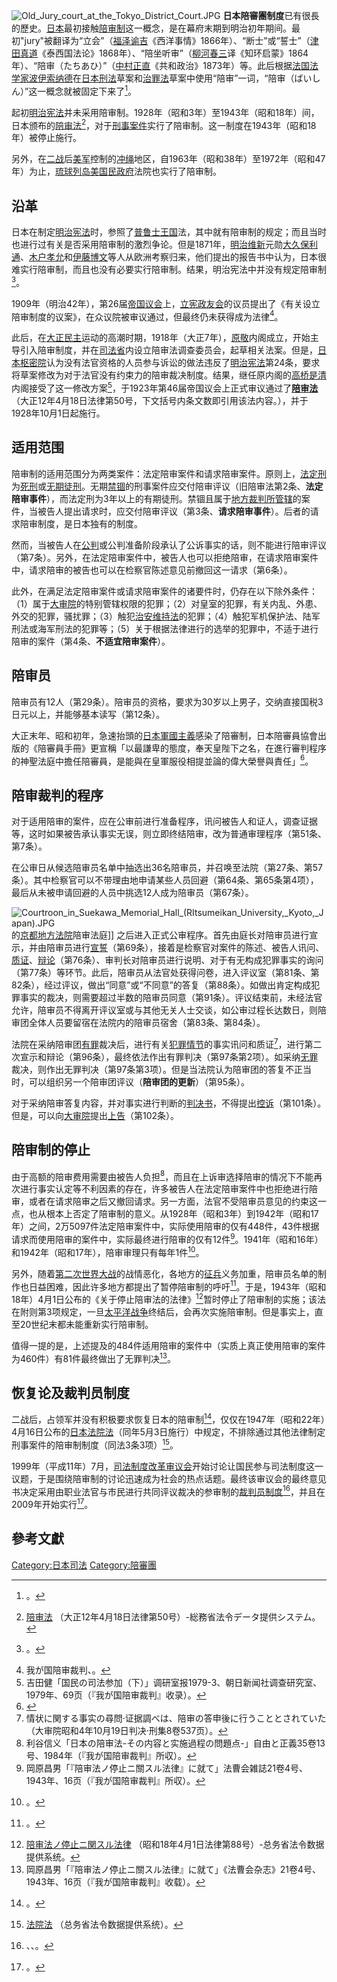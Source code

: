 [[File:Old_Jury_court_at_the_Tokyo_District_Court.JPG|thumb]]
{{legal}}
'''日本陪審團制度'''已有很長的歷史。[[日本|日本]]最初接触[[陪审制|陪审制]]这一概念，是在幕府末期到明治初年期间。最初"jury"被翻译为“立会”（[[福泽谕吉|福泽谕吉]]《西洋事情》1866年）、“断士”或“誓士”（[[津田真道|津田真道]]《泰西国法论》1868年）、“陪坐听审”（[[柳河春三|柳河春三]]译《知环启蒙》1864年）、“陪审（たちあひ）”（[[中村正直|中村正直]]《共和政治》1873年）等。此后根据[[法国|法国]][[法学家|法学家]][[波伊索纳德|波伊索纳德]]在[[日本刑法|日本刑法]]草案和[[治罪法|治罪法]]草案中使用“陪审”一词，“陪审（ばいしん）”这一概念就被固定下来了<ref>{{Harvnb|丸田|1990|p=127-128}}。</ref>。

起初[[明治宪法|明治宪法]]并未采用陪审制。1928年（昭和3年）至1943年（昭和18年）间，日本颁布的[[日本陪审法|陪审法]]<ref>[http://law.e-gov.go.jp/cgi-bin/idxselect.cgi?IDX_OPT=4&H_NAME=&H_NAME_YOMI=%82%a0&H_NO_GENGO=H&H_NO_YEAR=&H_NO_TYPE=2&H_NO_NO=&H_FILE_NAME=T12HO050&H_RYAKU=1&H_CTG=11&H_YOMI_GUN=1&H_CTG_GUN=1 陪审法] {{Wayback|url=http://law.e-gov.go.jp/cgi-bin/idxselect.cgi?IDX_OPT=4&H_NAME=&H_NAME_YOMI=%82%a0&H_NO_GENGO=H&H_NO_YEAR=&H_NO_TYPE=2&H_NO_NO=&H_FILE_NAME=T12HO050&H_RYAKU=1&H_CTG=11&H_YOMI_GUN=1&H_CTG_GUN=1 |date=20170227162354 }}（大正12年4月18日法律第50号）-総務省法令データ提供システム。</ref>，对于[[刑事案件|刑事案件]]实行了陪审制。这一制度在1943年（昭和18年）被停止施行。

另外，在[[二战|二战]]后[[美军|美军]]控制的[[冲绳|冲绳]]地区，自1963年（昭和38年）至1972年（昭和47年）为止，[[琉球列岛美国民政府|琉球列岛美国民政府]]法院也实行了陪审制。

== 沿革 ==
日本在制定[[明治宪法|明治宪法]]时，参照了[[普鲁士王国|普鲁士王国]]法，其中就有陪审制的规定；而且当时也进行过有关是否采用陪审制的激烈争论。但是1871年，[[明治维新|明治维新]]元勋[[大久保利通|大久保利通]]、[[木户孝允|木户孝允]]和[[伊藤博文|伊藤博文]]等人从欧洲考察归来，他们提出的报告书中认为，日本很难实行陪审制，而且也没有必要实行陪审制。结果，明治宪法中并没有规定陪审制<ref>{{Harvnb|丸田|1990|p=128-129}}。</ref>。

1909年（明治42年），第26届[[帝国议会|帝国议会]]上，[[立宪政友会|立宪政友会]]的议员提出了《有关设立陪审制度的议案》，在众议院被审议通过，但最终仍未获得成为法律<ref>我が国陪审裁判、{{harvnb|丸田|1990|p=130, 133}}。</ref>。

此后，在[[大正民主|大正民主]]运动的高潮时期，1918年（大正7年），[[原敬|原敬]]内阁成立，开始主导引入陪审制度，并在[[司法省|司法省]]内设立陪审法调查委员会，起草相关法案。但是，[[枢密院_(日本)|日本枢密院]]认为没有法官资格的人员参与诉讼的做法违反了[[明治宪法|明治宪法]]第24条，要求将草案修改为对于法官没有约束力的陪审裁决制度。结果，继任原内阁的[[高桥是清|高桥是清]]内阁接受了这一修改方案<ref>吉田健「国民の司法参加（下）」调研室报1979-3、朝日新闻社调查研究室、1979年、69页（『我が国陪审裁判』收录）。</ref>，于1923年第46届帝国议会上正式审议通过了'''[[陪审法|陪审法]]'''（大正12年4月18日法律第50号，下文括号内条文数即引用该法内容。），并于1928年10月1日起施行。

== 适用范围 ==
陪审制的适用范围分为两类案件：法定陪审案件和请求陪审案件。原则上，[[法定刑|法定刑]]为[[死刑|死刑]]或[[无期徒刑|无期徒刑]]。无期[[禁锢|禁锢]]的刑事案件应交付陪审评议（旧陪审法第2条、'''法定陪审事件'''），而法定刑为3年以上的有期徒刑。禁锢且属于[[地方裁判所_(日本)|地方裁判所]][[管辖|管辖]]的案件，当被告人提出请求时，应交付陪审评议（第3条、'''请求陪审事件'''）。后者的请求陪审制度，是日本独有的制度。

然而，当被告人在[[公判|公判]]或公判准备阶段承认了公诉事实的话，则不能进行陪审评议（第7条）。另外，在法定陪审案件中，被告人也可以拒绝陪审，在请求陪审案件中，请求陪审的被告也可以在检察官陈述意见前撤回这一请求（第6条）。

此外，在满足法定陪审案件或请求陪审案件的诸要件时，仍存在以下除外条件：（1）属于[[大审院|大审院]]的特别管辖权限的犯罪；（2）对皇室的犯罪，有关内乱、外患、外交的犯罪，骚扰罪；（3）触犯[[治安维持法|治安维持法]]的犯罪；（4）触犯军机保护法、陆军刑法或海军刑法的犯罪等；（5）关于根据法律进行的选举的犯罪中，不适于进行陪审的案件（第4条、'''不适宜陪审案件'''）。

== 陪审员 ==
陪审员有12人（第29条）。陪审员的资格，要求为30岁以上男子，交纳直接国税3日元以上，并能够基本读写（第12条）。

大正末年、昭和初年，急速抬頭的[[日本軍國主義|日本軍國主義]]感染了陪審制，日本陪審員協會出版的《陪審員手冊》更宣稱「以最謙卑的態度，奉天皇陛下之名，在進行審判程序的神聖法庭中擔任陪審員，是能與在皇軍服役相提並論的偉大榮譽與責任」<ref>{{cite web|author=孫健智|title=「民主」不是支持陪審制的好理由|url=http://www.upmedia.mg/news_info.php?SerialNo=10121|publisher=[[上報|上報]]|date=2017-01-08|accessdate=2017-02-27|pages=|archive-date=2019-12-02|archive-url=https://web.archive.org/web/20191202092650/https://www.upmedia.mg/news_info.php?SerialNo=10121|dead-url=no}}</ref>。

== 陪审裁判的程序 ==
对于适用陪审的案件，应在公审前进行准备程序，讯问被告人和证人，调查证据等，这时如果被告承认事实无误，则立即终结陪审，改为普通审理程序（第51条、第7条）。

在公审日从候选陪审员名单中抽选出36名陪审员，并召唤至法院（第27条、第57条）。其中检察官可以不带理由地申请某些人员回避（第64条、第65条第4项），最后从未被申请回避的人员中挑选12人成为陪审员（第67条）。

[[File:Courtroon_in_Suekawa_Memorial_Hall_(RItsumeikan_University,_Kyoto,_Japan).JPG|thumb]]的[[京都地方法院|京都地方法院]]陪审法庭]]
之后进入正式公审程序。首先由庭长对陪审员进行宣示，并由陪审员进行[[宣誓|宣誓]]（第69条），接着是检察官对案件的陈述、被告人讯问、[[质证|质证]]、[[辩论|辩论]]（第76条）、审判长对陪审员进行说明、对于有无构成犯罪事实的询问（第77条）等环节。此后，陪审员从法官处获得问卷，进入评议室（第81条、第82条），经过评议，做出“同意”或“不同意”的答复（第88条）。如做出肯定构成犯罪事实的裁决，则需要超过半数的陪审员同意（第91条）。评议结束前，未经法官允许，陪审员不得离开评议室或与其他无关人士交谈，如公审过程长达数日，则陪审团全体人员要留宿在法院内的陪审员宿舍（第83条、第84条）。

法院在采纳陪审团[[有罪|有罪]]裁决后，进行有关[[犯罪情节|犯罪情节]]的事实讯问和质证<ref>情状に関する事实の尋問·证据調べは、陪审の答申後に行うこととされていた（大审院昭和4年10月19日判决·刑集8卷537页）。</ref>，进行第二次宣示和辩论（第96条），最终依法作出有罪判决（第97条第2项）。如采纳[[无罪|无罪]]裁决，则作出无罪判决（第97条第3项）。但是当法院认为陪审团的答复不正当时，可以组织另一个陪审团评议（'''陪审团的更新'''）（第95条）。

对于采纳陪审答复内容，并对事实进行判断的[[判决书|判决书]]，不得提出[[控诉|控诉]]（第101条）。但是，可以向[[大审院|大审院]]提出[[上告|上告]]（第102条）。

== 陪审制的停止 ==
由于高额的陪审费用需要由被告人负担<ref>利谷信义「日本の陪审法-その内容と实施過程の問題点-」自由と正義35卷13号、1984年（『我が国陪审裁判』所収）。</ref>，而且在上诉审选择陪审的情况下不能再次进行事实认定等不利因素的存在，许多被告人在法定陪审案件中也拒绝进行陪审，或者在请求陪审之后又撤回请求。另一方面，法官不受陪审员意见的约束这一点，也从根本上否定了陪审制的意义。从1928年（昭和3年）到1942年（昭和17年）之间，2万5097件法定陪审案件中，实际使用陪审的仅有448件，43件根据请求而使用陪审的案件中，实际最终进行陪审的仅有12件<ref>岡原昌男「『陪审法ノ停止ニ關スル法律』に就て」法曹会雑誌21卷4号、1943年、16页（『我が国陪审裁判』所収）。</ref>。1941年（昭和16年）和1942年（昭和17年），陪审审理只有每年1件<ref>{{Harvnb|フット|2007|p=66}}。</ref>。

另外，随着[[第二次世界大战|第二次世界大战]]的战情恶化，各地方的[[征兵|征兵]]义务加重，陪审员名单的制作也日益困难，因此许多地方都提出了暂停陪审制的呼吁<ref>{{Harvnb|大川|2007|p=184}}。</ref>。于是，1943年（昭和18年）4月1日公布的《关于停止陪审法的法律》<ref>[http://law.e-gov.go.jp/cgi-bin/idxselect.cgi?IDX_OPT=1&H_NAME=%94%86%90%52%96%40&H_NAME_YOMI=%82%a0&H_NO_GENGO=H&H_NO_YEAR=&H_NO_TYPE=2&H_NO_NO=&H_FILE_NAME=S18HO088&H_RYAKU=1&H_CTG=1&H_YOMI_GUN=1&H_CTG_GUN=1 陪审法ノ停止ニ関スル法律] {{Wayback|url=http://law.e-gov.go.jp/cgi-bin/idxselect.cgi?IDX_OPT=1&H_NAME=%94%86%90%52%96%40&H_NAME_YOMI=%82%a0&H_NO_GENGO=H&H_NO_YEAR=&H_NO_TYPE=2&H_NO_NO=&H_FILE_NAME=S18HO088&H_RYAKU=1&H_CTG=1&H_YOMI_GUN=1&H_CTG_GUN=1 |date=20170923200615 }}（昭和18年4月1日法律第88号）-总务省法令数据提供系统。</ref>暂时停止了陪审制的实施；该法在附则第3项规定，一旦[[太平洋战争|太平洋战争]]终结后，会再次实施陪审制。但是事实上，直至20世纪末都未能重新实行陪审制。

值得一提的是，上述提及的484件适用陪审的案件中（实质上真正使用陪审的案件为460件）有81件最终做出了无罪判决<ref>岡原昌男「『陪审法ノ停止ニ關スル法律』に就て」《法曹会杂志》21卷4号、1943年、16页（『我が国陪审裁判』收载）。</ref>。

== 恢复论及裁判员制度 ==
二战后，占领军并没有积极要求恢复日本的陪审制<ref>{{Harvnb|フット|2007|p=72}}。</ref>，仅仅在1947年（昭和22年）4月16日公布的[[日本法院法|日本法院法]]（同年5月3日施行）中规定，不排除通过其他法律制定刑事案件的陪审制制度（同法3条3项）<ref>[http://law.e-gov.go.jp/cgi-bin/idxselect.cgi?IDX_OPT=1&H_NAME=%8d%d9%94%bb%8f%8a%96%40&H_NAME_YOMI=%82%a0&H_NO_GENGO=H&H_NO_YEAR=&H_NO_TYPE=2&H_NO_NO=&H_FILE_NAME=S22HO059&H_RYAKU=1&H_CTG=1&H_YOMI_GUN=1&H_CTG_GUN=1 法院法] {{Wayback|url=http://law.e-gov.go.jp/cgi-bin/idxselect.cgi?IDX_OPT=1&H_NAME=%8d%d9%94%bb%8f%8a%96%40&H_NAME_YOMI=%82%a0&H_NO_GENGO=H&H_NO_YEAR=&H_NO_TYPE=2&H_NO_NO=&H_FILE_NAME=S22HO059&H_RYAKU=1&H_CTG=1&H_YOMI_GUN=1&H_CTG_GUN=1 |date=20170112040205 }}（总务省法令数据提供系统）。</ref>。

1999年（平成11年）7月，[[司法制度改革审议会|司法制度改革审议会]]开始讨论让国民参与司法制度这一议题，于是围绕陪审制的讨论迅速成为社会的热点话题。最终该审议会的最终意见书决定采用由职业法官与市民进行共同评议裁决的参审制的[[裁判员制度|裁判员制度]]<ref>{{Harvnb|大川|2007|p=184-185}}、{{Harvnb|フット|2007|p=264-265}}、{{cite web |url=http://www.kantei.go.jp/jp/sihouseido/report/ikensyo/index.html |title=司法制度改革审议会意見书-21世纪の日本を支える司法制度- |date=2001-06-12 |author=[[司法制度改革审议会|司法制度改革审议会]] |accessdate=2008-10-12 |archive-date=2010-09-15 |archive-url=https://web.archive.org/web/20100915012455/http://www.kantei.go.jp/jp/sihouseido/report/ikensyo/index.html |dead-url=no }}。</ref>，并且在2009年开始实行<ref>{{cite web|url=http://www.asahi.com/national/update/0521/TKY200905200389.html |title=裁判員制度、２１日スタート　初の裁判、７月下旬ごろ |date=2009-05-21 |author=[[朝日新闻|朝日新闻]] |accessdate=2009-05-22 |archiveurl=https://web.archive.org/web/20090523175533/http://www.asahi.com/national/update/0521/TKY200905200389.html |archivedate=2009-05-23 |deadurl=yes }}。</ref>。

==參考文獻==
<div class="references-small">
<references></references>
</div>

[[Category:日本司法|Category:日本司法]]
[[Category:陪審團|Category:陪審團]]
